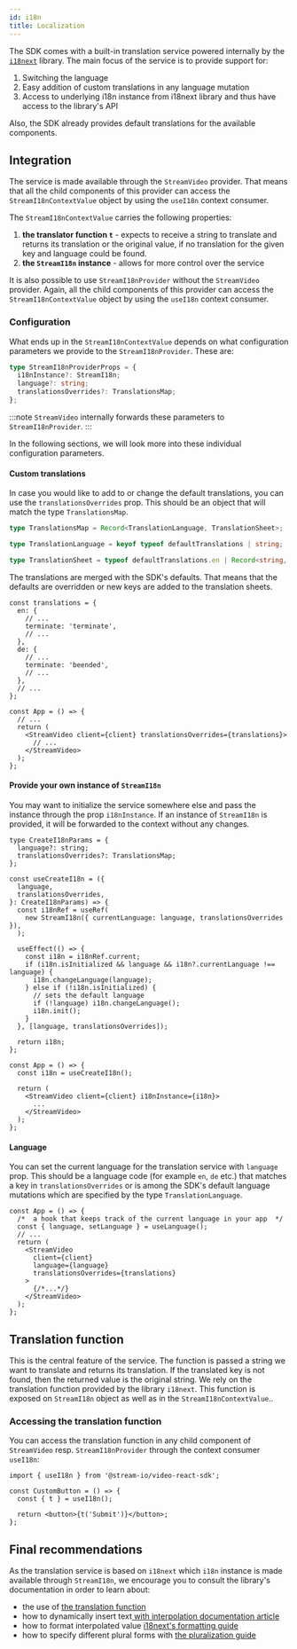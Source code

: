 ```yaml
---
id: i18n
title: Localization
---
```


The SDK comes with a built-in translation service powered internally by the [`i18next`](https://www.i18next.com/) library. The main focus of the service is to provide support for:

1. Switching the language
2. Easy addition of custom translations in any language mutation
3. Access to underlying i18n instance from i18next library and thus have access to the library's API

Also, the SDK already provides default translations for the available components.

## Integration

The service is made available through the `StreamVideo` provider. That means that all the child components of this provider can access the `StreamI18nContextValue` object by using the `useI18n` context consumer.

The `StreamI18nContextValue` carries the following properties:

1. **the translator function `t`** - expects to receive a string to translate and returns its translation or the original value, if no translation for the given key and language could be found.
2. **the `StreamI18n` instance** - allows for more control over the service

It is also possible to use `StreamI18nProvider` without the `StreamVideo` provider. Again, all the child components of this provider can access the `StreamI18nContextValue` object by using the `useI18n` context consumer.

### Configuration

What ends up in the `StreamI18nContextValue` depends on what configuration parameters we provide to the `StreamI18nProvider`. These are:

```ts
type StreamI18nProviderProps = {
  i18nInstance?: StreamI18n;
  language?: string;
  translationsOverrides?: TranslationsMap;
};
```

:::note
`StreamVideo` internally forwards these parameters to `StreamI18nProvider`.
:::

In the following sections, we will look more into these individual configuration parameters.

#### Custom translations

In case you would like to add to or change the default translations, you can use the `translationsOverrides` prop. This should be an object that will match the type `TranslationsMap`.

```ts
type TranslationsMap = Record<TranslationLanguage, TranslationSheet>;

type TranslationLanguage = keyof typeof defaultTranslations | string;

type TranslationSheet = typeof defaultTranslations.en | Record<string, string>;
```

The translations are merged with the SDK's defaults. That means that the defaults are overridden or new keys are added to the translation sheets.

```tsx
const translations = {
  en: {
    // ...
    terminate: 'terminate',
    // ...
  },
  de: {
    // ...
    terminate: 'beended',
    // ...
  },
  // ...
};

const App = () => {
  // ...
  return (
    <StreamVideo client={client} translationsOverrides={translations}>
      // ...
    </StreamVideo>
  );
};
```

#### Provide your own instance of `StreamI18n`

You may want to initialize the service somewhere else and pass the instance through the prop `i18nInstance`. If an instance of `StreamI18n` is provided, it will be forwarded to the context without any changes.

```tsx
type CreateI18nParams = {
  language?: string;
  translationsOverrides?: TranslationsMap;
};

const useCreateI18n = ({
  language,
  translationsOverrides,
}: CreateI18nParams) => {
  const i18nRef = useRef(
    new StreamI18n({ currentLanguage: language, translationsOverrides }),
  );

  useEffect(() => {
    const i18n = i18nRef.current;
    if (i18n.isInitialized && language && i18n?.currentLanguage !== language) {
      i18n.changeLanguage(language);
    } else if (!i18n.isInitialized) {
      // sets the default language
      if (!language) i18n.changeLanguage();
      i18n.init();
    }
  }, [language, translationsOverrides]);

  return i18n;
};

const App = () => {
  const i18n = useCreateI18n();

  return (
    <StreamVideo client={client} i18nInstance={i18n}>
      ...
    </StreamVideo>
  );
};
```

#### Language

You can set the current language for the translation service with `language` prop. This should be a language code (for example `en`, `de` etc.) that matches a key in `translationsOverrides` or is among the SDK's default language mutations which are specified by the type `TranslationLanguage`.

```tsx
const App = () => {
  /*  a hook that keeps track of the current language in your app  */
  const { language, setLanguage } = useLanguage();
  // ...
  return (
    <StreamVideo
      client={client}
      language={language}
      translationsOverrides={translations}
    >
      {/*...*/}
    </StreamVideo>
  );
};
```

## Translation function

This is the central feature of the service. The function is passed a string we want to translate and returns its translation. If the translated key is not found, then the returned value is the original string. We rely on the translation function provided by the library `i18next`. This function is exposed on `StreamI18n` object <SDKSpecific name="react">as well as in the `StreamI18nContextValue`.</SDKSpecific>.

### Accessing the translation function

You can access the translation function in any child component of `StreamVideo` resp. `StreamI18nProvider` through the context consumer `useI18n`:

```tsx
import { useI18n } from '@stream-io/video-react-sdk';

const CustomButton = () => {
  const { t } = useI18n();

  return <button>{t('Submit')}</button>;
};
```

## Final recommendations

As the translation service is based on `i18next` which `i18n` instance is made available through `StreamI18n`, we encourage you to consult the library's documentation in order to learn about:

- the use of <a href="https://www.i18next.com/translation-function/essentials" target="_blank">the translation function</a>
- how to dynamically insert text<a href="https://www.i18next.com/translation-function/interpolation" target="_blank"> with interpolation documentation article</a>
- how to format interpolated value <a href="https://www.i18next.com/translation-function/formatting" target="_blank">i18next's formatting guide</a>
- how to specify different plural forms with <a href="https://www.i18next.com/translation-function/plurals" target="_blank">the pluralization guide</a>
